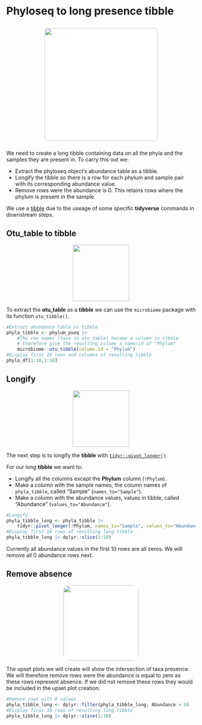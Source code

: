 # Phyloseq to long presence tibble
<center>
![](images/phyloseq_to_tibble.png){style="width:300px; background:white; border-radius:15px; border:white solid 10px"}
</center>

We need to create a long tibble containing data on all the phyla and the samples they are present in.
To carry this out we:

- Extract the phyloseq object's abundance table as a tibble.
- Longify the tibble so there is a row for each phylum and sample pair with its corresponding abundance value.
- Remove rows were the abundance is 0. This retains rows where the phylum is present in the sample.

We use a [tibble](https://neof-workshops.github.io/Tidyverse/tibble/tibble.html) due to the useage of some specific __tidyverse__ commands in downstream steps.

## Otu_table to tibble
<center>
![](/images/tibble.png){style="width:150px"}
</center>

To extract the __otu_table__ as a __tibble__ we can use the `microbiome` package with its function `otu_tibble()`.

```r
#Extract abundance table as tibble
phyla_tibble <- phylum_pseq |>
    #The row names (taxa in otu_table) become a column in tibble
    # therefore give the resulting column a name/id of "Phylum"
    microbiome::otu_tibble(column.id = "Phylum")
#Display first 10 rows and columns of resulting tibble
phyla_df[1:10,1:10]
```

## Longify

<center>
<p><a href="https://neof-workshops.github.io/Tidyverse/tidyr/pivot_longer.html">
<img src="/images/tidyr_pivot_longer.png" width="150px">
</a></p>
</center>

The next step is to longify the __tibble__ with [`tidyr::pivot_longer()`](https://neof-workshops.github.io/Tidyverse/tidyr/pivot_longer.html).

For our long __tibble__ we want to:

- Longify all the columns except the __Phylum__ column (`!Phylum`).
- Make a column with the sample names, the column names of `phyla_tibble`, called "Sample" (`names_to="Sample"`).
- Make a column with the abundance values, values in tibble, called "Abundance" (`values_to="Abundance"`).

```r
#Longify
phyla_tibble_long <- phyla_tibble |>
    tidyr::pivot_longer(!Phylum, names_to="Sample", values_to="Abundance")
#Display first 10 rows of resulting long tibble
phyla_tibble_long |> dplyr::slice(1:10)
```

Currently all abundance values in the first 10 rows are all zeros.
We will remove all 0 abundance rows next.

## Remove absence
<center>
![](images/no_zero.png){style="width:200px; background:white; border-radius:15px"}
</center>

The upset plots we will create will show the intersection of taxa presence.
We will therefore remove rows were the abundance is equal to zero as these rows represent absence.
If we did not remove these rows they would be included in the upset plot creation.

```r
#Remove rows with 0 values
phyla_tibble_long <- dplyr::filter(phyla_tibble_long, Abundance > 0)
#Display first 10 rows of resulting long tibble
phyla_tibble_long |> dplyr::slice(1:10)
```